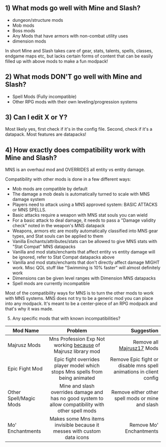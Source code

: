 
## 1) What mods go well with Mine and Slash?
- dungeon/structure mods
- Mob mods
- Boss mods
- Any Mods that have armors with non-combat utility uses
- dimension mods

In short Mine and Slash takes care of gear, stats, talents, spells, classes, endgame maps etc, but lacks certain forms of content that can be easily filled up with above mods to make a fun modpack!

## 2) What mods DON'T go well with Mine and Slash?

- Spell Mods (Fully incompatible)
- Other RPG mods with their own leveling/progression systems

## 3) Can I edit X or Y?

Most likely yes, first check if it's in the config file.
Second, check if it's a datapack. Most features are datapacks!

## 4) How exactly does compatibility work with Mine and Slash?

MNS is an overhaul mod and OVERRIDES all entity vs entity damage.

Compatibility with other mods is done in a few different ways:
- Mob mods are compatible by default
- The damage a mob deals is automatically turned to scale with MNS damage system
- Players need to attack using a MNS approved system: BASIC ATTACKS or MNS SPELLS.
- Basic attacks require a weapon with MNS stat souls you can wield
- For a basic attack to deal damage, it needs to pass a "Damage validity check" noted in the weapon's MNS datapack
- Weapons, armors etc are mostly automatically classified into MNS gear types, and Stat souls can be applied to them
- Vanilla Enchants/attributes/stats can be allowed to give MNS stats with "Stat Compat" MNS datapacks
- Vanilla and mod stats/enchants that affect entity vs entity damage will be ignored, refer to Stat Compat datapacks above
- Vanilla and mod stats/enchants that don't directly affect damage MIGHT work. Misc QOL stuff like "Swimming is 10% faster" will almost definitely work
- Dimensions can be given level ranges with Dimension MNS datapacks
- Spell mods are currently incompatible

Most of the compatibility ways for MNS is to turn the other mods to work with MNS systems. MNS does not try to be a generic mod you can place into any modpack. It's meant to be a center-piece of an RPG modpack and that's why it was made.

5) Any specific mods that with known incompatibilities?

| Mod Name      | Problem       | Suggestion |
| ------------- |:-------------:| ----------:|
| Majrusz Mods | Mns Profession Exp Not working [because](https://github.com/Majrusz/MajruszLibrary/issues/91) of Majrusz library mod | Remove all [Majrusz17](https://www.curseforge.com/members/majrusz17) Mods|
| Epic Fight Mod | Epic fight overrides player model which stops Mns spells from being animated | Remove Epic fight or disable mns spell animations in client config |
| Other Spell/Magic Mods | Mine and slash overrides damage and has no good system to allow compatibility with other spell mods | Remove either other spell mods or mine and slash |
| Mo' Enchantments | Makes some Mns items invisible because it messes with custom data icons | Remove Mo' Enchantments |
